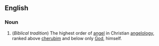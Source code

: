 ==English==

===Noun===
# (''Biblical tradition'') The highest order of [[angel]] in Christian [[angelology]], ranked above [[cherub]]im and below only [[God]], himself.